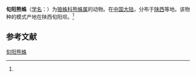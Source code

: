 {{Speciesbox
| name = 旬阳熊蛛
| status = 
| status_system = 
| image = 
| genus = Arctosa
| species = xunyangensis
| authority = (Wang et Qiu, 1992)<ref name='id13800'>{{cite web| url =http://www.bioinfo.cn/db05/BjdwSpecies.php?action=view&id=13800| title =旬阳熊蛛| work =《中国动物物种编目数据库》| publisher =中国科学院微生物研究所| author =中国科学院动物研究所| accessdate =2009-04-28| deadurl =yes| archiveurl =https://web.archive.org/web/20160305031327/http://www.bioinfo.cn/db05/BjdwSpecies.php?action=view&id=13800| archivedate =2016-03-05}}</ref>
}}

'''旬阳熊蛛'''（[[学名|学名]]：{{lang|la|''Arctosa xunyangensis''}}）为[[狼蛛科|狼蛛科]][[熊蛛属|熊蛛属]]的动物。在[[中国大陆|中国大陆]]，分布于[[陕西|陕西]]等地。该物种的模式产地在陕西旬阳坝。<ref name='id13800'/>

== 参考文献 ==
{{reflist}}

{{Wikispecies|Arctosa xunyangensis}}
{{Taxonbar|from=Q2676526}}

[[Category:熊蛛属|旬阳熊蛛]]


{{蜘蛛小作品}}